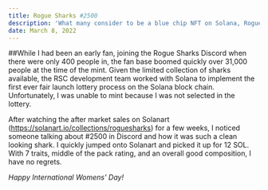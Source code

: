 ---
title: Rogue Sharks #2500
description: 'What many consider to be a blue chip NFT on Solana, Rogue Sharks launched in October 2021, with a limited pfp collection of 5,000 unique sharks.'
date: March 8, 2022
---

##While I had been an early fan, joining the Rogue Sharks Discord when there were only 400 people in, the fan base boomed quickly over 31,000 people at the time of the mint. Given the limited collection of sharks available, the RSC development team worked with Solana to implement the first ever fair launch lottery process on the Solana block chain. Unfortunately, I was unable to mint because I was not selected in the lottery. 

After watching the after market sales on Solanart (https://solanart.io/collections/roguesharks) for a few weeks, I noticed someone talking about #2500 in Discord and how it was such a clean looking shark. I quickly jumped onto Solanart and picked it up for 12 SOL. With 7 traits, middle of the pack rating, and an overall good composition, I have no regrets.

_Happy International Womens' Day!_